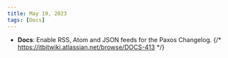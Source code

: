 ```yaml
---
title: May 19, 2023
tags: [Docs]
---
```


- **Docs**: Enable RSS, Atom and JSON feeds for the Paxos Changelog. {/* https://itbitwiki.atlassian.net/browse/DOCS-413 */}
